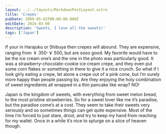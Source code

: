 ```yaml
---
layout: ../../layouts/MarkdownPostLayout.astro
title: 'Crepes'
pubDate: 2009-05-02T00:00:00.000Z
editDate: 2024-03-09
description: 'Sweets, I love all the sweets!'
tags: ['Japan']
---
```


If your in Harajuku or Shibuya then crepes will abound. They are expensive, ranging from ￥ 350-￥ 500, but are sooo good. My favorite would have to be the ice cream one’s and the one in the photo was particularly good. It was a strawberry-chocolate-cookie ice cream crepe, and they even put some corn flakes or something in there to give it a nice crunch. So what if I look girly eating a crepe, let alone a crepe out of a pink cone, but I’m surely more happy than people passing by. Are they enjoying the holy combination of sweet ingredients all wrapped in a thin pancake like wrap? NO!

Japan is the kingdom of sweets, with everything from sweet melon bread, to the most pristine strawberries. So for a sweet lover like me it’s paradise, but the paradise come’s at a cost. They seem to take their sweets very seriously and so sometimes things can get quite expensive. Most of the time I’m forced to just stare, drool, and try to keep my hand from reaching for my wallet. Once in a while it’s nice to splurge on a slice of heaven though.
